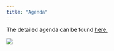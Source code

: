 ```yaml
---
title: "Agenda"
---
```


The detailed agenda can be found [here.](https://drive.google.com/file/d/1Omuuc7c0olS3D5aWGmVgwxFiYlWSFrte/view?usp=sharing)

![](img/wgs_workflow.png){fig-align="center"}
